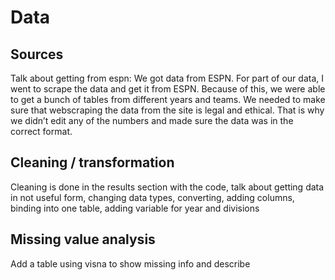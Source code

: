 # Data 

## Sources
Talk about getting from espn: 
We got data from ESPN. For part of our data, I went to scrape the data and get it from ESPN. Because of this, we were able to get a bunch of tables from different years and teams. We needed to make sure that webscraping the data from the site is legal and ethical. That is why we didn't edit any of the numbers and made sure the data was in the correct format.


## Cleaning / transformation

Cleaning is done in the results section with the code, talk about getting data in not useful form, changing data types, converting, adding columns, binding into one table, adding variable for year and divisions

## Missing value analysis
Add a table using visna to show missing info and describe

